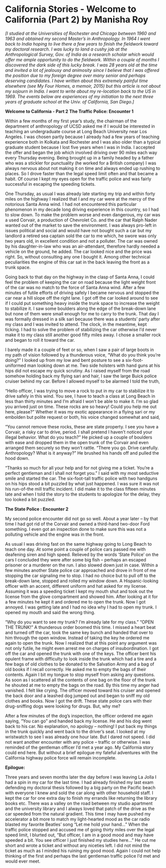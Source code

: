 # California Stories - Welcome to California (Part 2) by Manisha Roy {-}

*[I studied at the Universities of Rochester and Chicago between 1960 and 1963 and obtained my second Master’s in Anthropology. In 1964 I went back to India hoping to live there a few years to finish the fieldwork toward my doctoral research. I was lucky to land a cushy job at the Anthropological Survey, Gov. of India as a research scholar which would offer me ample opportunity to do the fieldwork. Within a couple of months I discovered the dark side of this lucky break. I was 28 years old at the time and invited a lot of jealousy and animosity since I believe that I was offered the position due to my foreign degree over many senior and perhaps deserving candidates. I have written about this extremely painful time elsewhere (see My Four Homes, a memoir, 2015) but this article is not about my sojourn in India. I want to write about my re-location back to the US in 1969. The events below are experiences of my initiation to the next three years of graduate school at the Univ. of California, San Diego.]*

**Welcome to California - Part 2**
**The Traffic Police: Encounter 1**

Within a few months of my first year’s study, the chairman of the department of anthropology of UCSD asked me if I would be interested in teaching an undergraduate course at Long Beach University near Los Angeles. I was chosen partly because I already had a few years of teaching experience both in Kolkata and Rochester and I was also older than a typical graduate student because I lost five years when I was in India. I accepted the offer and began the job which involved driving over 90 miles each way every Thursday evening. Being brought up in a family headed by a father who was a stickler for punctuality (he worked for a British company) I was always nervous about not making it on time and always ended up rushing to places. So I drove faster than the legal speed limit often and that became a habit. Of course I kept my eyes open for the traffic police and was fairly successful in escaping the speeding tickets. 

One Thursday, as usual I was already late starting my trip and within forty miles on the highway I realized that I and my car were at the mercy of the notorious Santa Anna wind. I had not encountered this particular phenomenon in my decade long driving experience in this country, so I had to slow down. To make the problem worse and even dangerous, my car was a used Corvair, a production of Chevrolet Co. and the car that Ralph Nader wanted out of the market to save the environment. I was always pro-left in issues political and social and would have not bought such a car but my landlord a retired sea captain sold the car to me which, he swore was only two years old, in excellent condition and not a polluter. The car was owned by his daughter-in-law who was an air-attendant, therefore hardly needed a vehicle on the ground, he added. The car looked nice and the price was right. So, without consulting any one I bought it. Among other technical peculiarities the engine of this car sat in the back leaving the front as a trunk space.

Going back to that day on the highway in the clasp of Santa Anna, I could feel the problem of keeping the car on road because the light weight front of the car was no match to the force of Santa Anna wind. After a few minutes of futile efforts of driving safely I became nervous and stopped the car near a hill slope off the right lane. I got off the car looked around to see if I could put something heavy inside the trunk space to increase the weight to stabilize it. I saw some boulders along the edge of the break-down lane but none of them were small enough for me to carry to the trunk. That day I was formally dressed in a silk sari because there was a students’ party after my class and I was invited to attend. The clock, in the meantime, kept ticking. I had to solve the problem of stabilizing the car otherwise I’d never make it to my class still another good fifty miles away. I chose a smaller rock and began to roll it toward the car. 

I barely made it a couple of feet or so, when I saw a pair of large boots in my path of vision followed by a thunderous voice, “What do you think you’re doing?” I looked up from my low and bent posture to see a six-foot- uniformed man looking down at me. Two side holsters with hand guns at his hips did not escape my quick scrutiny. As I raised myself from the road somehow holding back my flying sari and hair, I saw the large Buick police cruiser behind my car. Before I allowed myself to be alarmed I told the truth,

“Hello officer, I was trying to move a rock to put in my car to stabilize it to drive safely in this wind. You see, I have to teach a class at Long Beach in less than thirty minutes and I’m afraid I won’t be able to make it. I’m so glad you arrived just on time. These rocks are so heavy! Could you help me out here, please?” Whether it was my exotic appearance in a flying sari or my embolden but polite request or both, his voice changed somewhat and said, 

“You cannot remove these rocks, these are state property. I see you have a Corvair, a risky car to drive, period. I shall pretend I haven’t noticed your illegal behavior. What do you teach?” He picked up a couple of boulders with ease and dropped them in the open trunk of the Corvair and even arranged them securely so they won’t rattle. “There you go. Drive carefully. Anthropology? What is it anyway?” He brushed his hands off and pulled the hood down.

“Thanks so much for all your help and for not giving me a ticket. You’re a perfect gentleman and I shall not forget you.” I said with my most seductive smile and started the car. The six-foot-tall traffic police with two handguns on his hips stood a bit puzzled by what just happened. I was sure it was not his run-of-the mill traffic incident. I did make it to the class fifteen minutes late and when I told the story to the students to apologize for the delay, they too looked a bit puzzled.  

**The State Police : Encounter 2**

My second police encounter did not go so well. About a year later – by that time I had got rid of the Corvair and owned a third-hand two-door Ford something. I even got an inspection done to make sure this was not a polluting vehicle and the engine was in the front.

As usual I was driving fast on the same highway going to Long Beach to teach one day. At some point a couple of police cars passed me with deafening siren and high speed. Relieved by the words ‘State Police’ on the cars I concluded they were after some big fish – perhaps an escaped prisoner or a murderer on the run. I also slowed down just in case. Within a few minutes another State police car approached and drove in front of me stopping the car signaling me to stop. I had no choice but to pull off to the break-down lane, stopped and rolled my window down. A Hispanic-looking officer with an accent, different uniform and hat asked for my license. Assuming it was a speeding ticket I kept my mouth shut and took out the license from the glove compartment and showed him. After looking at it for a few minutes he kept it and ordered me to open the trunk. Now I got annoyed. I was getting late and I had no idea why I had to open my trunk. I opened my mouth and said the wrong thing.

“Why do you want to see my trunk? I’m already late for my class.”
“OPEN THE TRUNK!” A thunderous order boomed this time. I missed a heart beat and turned off the car, took the same key bunch and handed that over to him through the open window. Instead of taking the key he ordered me again to open the trunk. Now I realized that at this point any argument was not only futile, he might even arrest me on charges of insubordination. I got off the car and opened the trunk with one of the keys. The officer bent his opulent frame with difficulty to look inside the trunk which had a tire and a few bags of old clothes to be donated to the Salvation Army and a bag of old books if I recall correctly. He asked me to empty the bags of their contents. Again I bit my tongue to stop myself from asking any questions. As soon as I scattered all the contents of one bag on the floor of the trunk he shouted at me to empty the bags on the road. By this time my anger had vanished. I felt like crying. The officer moved toward his cruiser and opened the back door and a leashed dog jumped out and began to sniff my old clothes and books. Now I got the drift. These state police cars with their drug-sniffing dogs were looking for drugs. But, why me?

After a few minutes of the dog’s inspection, the officer ordered me again saying, “You can go” and handed back my license. He and his dog went back to his car. No explanation, no apology – nothing! I put back my things in the trunk quickly and went back to the driver’s seat. I looked at my wristwatch to see I was already one hour late. But I dared not speed. I did not want another encounter with any police – traffic or otherwise. I was reminded of the gentleman officer I’d met a year ago. My California story could end here. But without a brief epilogue my fateful adventures with the California highway police force will remain incomplete.

**Epilogue:**

Three years and seven months later the day before I was leaving La Jolla I had a spin in my car for the last time. I had already finished my last exam defending my doctoral thesis followed by a big party on the Pacific beach with everyone I knew and sold the car along with other household staff. I kept the car for one extra day to finish my errands like returning the library books etc. There was a valley on the road between my studio apartment and the university library and I always loved that patch of the drive as the car speeded from the natural gradient. This time I may have pushed my accelerator a bit more to match my light-hearted mood as the car radio blasted my favorite Beatles’ song “Let me hold your hand…” When the traffic police stopped and accused me of going thirty miles over the legal speed limit, I blurted out, “But officer, I am in a good mood and may have speeded a bit. You see officer I just finished my studies here…” He cut me short and wrote a ticket and without any niceties left. I did not mind the ticket as much as I minded his ruining my good mood. Again I could not help thinking of the first and perhaps the last gentleman traffic police I‘d met and would ever meet. 
